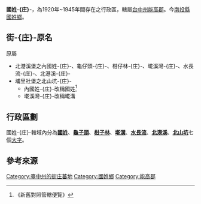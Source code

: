 '''國姓-{庄}-'''，為1920年~1945年間存在之行政區，轄屬[[臺中州|台中州]][[能高郡|能高郡]]。今[[南投縣|南投縣]][[國姓鄉|國姓鄉]]。

==街-{庄}-原名==
原屬
*北港溪堡之內國姓-{庄}-、龜仔頭-{庄}-、柑仔林-{庄}-、墘溪灣-{庄}-、水長流-{庄}-、北港溪-{庄}-
*埔里社堡之北山坑-{庄}-
**內國姓-{庄}-改稱國姓<ref>《新舊對照管轄便覽》</ref>
**墘溪灣-{庄}-改稱墘溝

==行政區劃==
國姓-{庄}-轄域內分為'''[[國姓_(大字)|國姓]]'''、'''[[龜子頭_(國姓鄉)|龜子頭]]'''、'''[[柑子林|柑子林]]'''、'''[[墘溝|墘溝]]'''、'''[[水長流|水長流]]'''、'''[[北港溪_(地名)|北港溪]]'''、'''[[北山坑|北山坑]]'''七個[[大字_(行政區劃)|大字]]。

== 參考來源 ==
{{reflist}}
{{台中州}}

[[Category:臺中州的街庄蕃地|Category:臺中州的街庄蕃地]]
[[Category:國姓鄉|Category:國姓鄉]]
[[Category:能高郡|Category:能高郡]]
{{stub}}